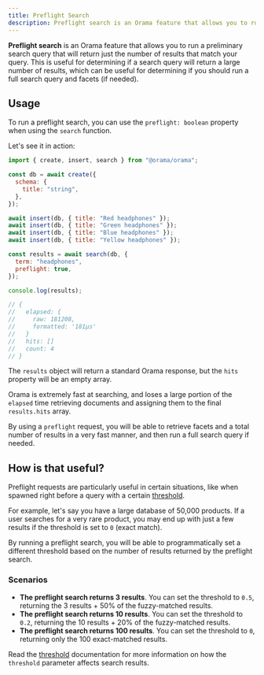 ```yaml
---
title: Preflight Search
description: Preflight search is an Orama feature that allows you to run a preliminary search query that will return just the number of results that match your query.
---
```


**Preflight search** is an Orama feature that allows you to run a preliminary search query that will return just the number of results that match your query. This is useful for determining if a search query will return a large number of results, which can be useful for determining if you should run a full search query and facets (if needed).

## Usage

To run a preflight search, you can use the `preflight: boolean` property when using the `search` function.

Let's see it in action:

```javascript
import { create, insert, search } from "@orama/orama";

const db = await create({
  schema: {
    title: "string",
  },
});

await insert(db, { title: "Red headphones" });
await insert(db, { title: "Green headphones" });
await insert(db, { title: "Blue headphones" });
await insert(db, { title: "Yellow headphones" });

const results = await search(db, {
  term: "headphones",
  preflight: true,
});

console.log(results);

// {
//   elapsed: {
//     raw: 181208,
//     formatted: '181μs'
//   }
//   hits: []
//   count: 4
// }
```

The `results` object will return a standard Orama response, but the `hits` property will be an empty array.

Orama is extremely fast at searching, and loses a large portion of the `elapsed` time retrieving documents and assigning them to the final `results.hits` array.

By using a `preflight` request, you will be able to retrieve facets and a total number of results in a very fast manner, and then run a full search query if needed.

## How is that useful?

Preflight requests are particularly useful in certain situations, like when spawned right before a query with a certain [threshold](/open-source/usage/search/threshold).

For example, let's say you have a large database of 50,000 products. If a user searches for a very rare product, you may end up with just a few results if the threshold is set to `0` (exact match).

By running a preflight search, you will be able to programmatically set a different threshold based on the number of results returned by the preflight search.

### Scenarios

- **The preflight search returns 3 results**. You can set the threshold to `0.5`, returning the 3 results + 50% of the fuzzy-matched results.
- **The preflight search returns 10 results**. You can set the threshold to `0.2`, returning the 10 results + 20% of the fuzzy-matched results.
- **The preflight search returns 100 results**. You can set the threshold to `0`, returning only the 100 exact-matched results.

Read the [threshold](/open-source/usage/search/threshold) documentation for more information on how the `threshold` parameter affects search results.
